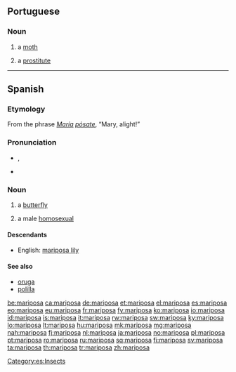 ==Portuguese==

===Noun===
{{pt-noun|f|s}}

# a [[moth]]
# {{slang|lang=pt}} a [[prostitute]]

----

==Spanish==

===Etymology===
From the phrase ''[[María]] [[posar|pósa]]te'', “Mary, alight!”

===Pronunciation===
* {{IPA|/mariˈposa/|lang=es}}, {{X-SAMPA|/mari"posa/}}
* {{hyphenation|ma|ri|po|sa}}

===Noun===
{{es-noun|f}}

# a [[butterfly]]
# {{slang|lang=es}} a male [[homosexual]]

====Descendants====
* English: [[mariposa lily]]

====See also====
* [[oruga]] {{f}}
* [[polilla]] {{f}}

[[Category:es:Insects]]

[[be:mariposa]]
[[ca:mariposa]]
[[de:mariposa]]
[[et:mariposa]]
[[el:mariposa]]
[[es:mariposa]]
[[eo:mariposa]]
[[eu:mariposa]]
[[fr:mariposa]]
[[fy:mariposa]]
[[ko:mariposa]]
[[io:mariposa]]
[[id:mariposa]]
[[is:mariposa]]
[[it:mariposa]]
[[rw:mariposa]]
[[sw:mariposa]]
[[ky:mariposa]]
[[lo:mariposa]]
[[lt:mariposa]]
[[hu:mariposa]]
[[mk:mariposa]]
[[mg:mariposa]]
[[nah:mariposa]]
[[fj:mariposa]]
[[nl:mariposa]]
[[ja:mariposa]]
[[no:mariposa]]
[[pl:mariposa]]
[[pt:mariposa]]
[[ro:mariposa]]
[[ru:mariposa]]
[[sq:mariposa]]
[[fi:mariposa]]
[[sv:mariposa]]
[[ta:mariposa]]
[[th:mariposa]]
[[tr:mariposa]]
[[zh:mariposa]]